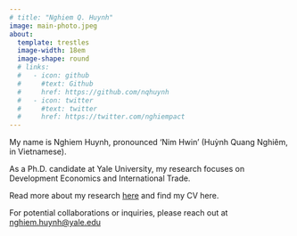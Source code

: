 ```yaml
---
# title: "Nghiem Q. Huynh"
image: main-photo.jpeg
about: 
  template: trestles
  image-width: 18em 
  image-shape: round
  # links:
  #   - icon: github
  #     #text: Github
  #     href: https://github.com/nqhuynh
  #   - icon: twitter
  #     #text: twitter
  #     href: https://twitter.com/nghiempact
---
```


My name is Nghiem Huynh, pronounced 'Nim Hwin' (Huỳnh Quang Nghiêm, in Vietnamese).

As a Ph.D. candidate at Yale University, my research focuses on Development Economics and International Trade.

Read more about my research [here](papers.qmd) and find my CV here.

For potential collaborations or inquiries, please reach out at [nghiem.huynh\@yale.edu]{.underline}
